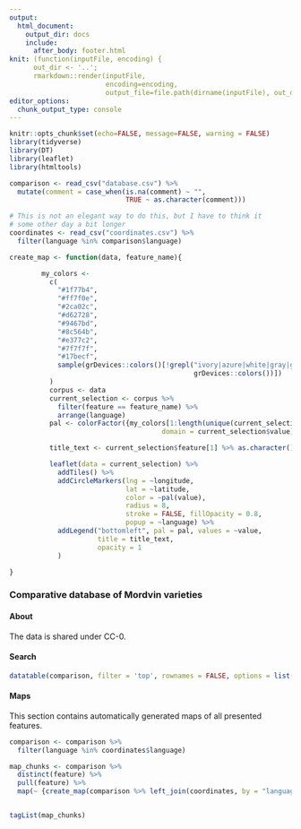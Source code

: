 ```yaml
---
output: 
  html_document:
    output_dir: docs
    include:
      after_body: footer.html
knit: (function(inputFile, encoding) { 
      out_dir <- '..';
      rmarkdown::render(inputFile,
                        encoding=encoding, 
                        output_file=file.path(dirname(inputFile), out_dir, 'database.html')) })
editor_options: 
  chunk_output_type: console
---
```


<!-- 

Muutetaan html-tiedostoksi esimerkiksi tällä komennolla:

Rscript build_database.R 

-->

```r
knitr::opts_chunk$set(echo=FALSE, message=FALSE, warning = FALSE)
library(tidyverse)
library(DT)
library(leaflet)
library(htmltools)

comparison <- read_csv("database.csv") %>%
  mutate(comment = case_when(is.na(comment) ~ "",
                             TRUE ~ as.character(comment)))

# This is not an elegant way to do this, but I have to think it
# some other day a bit longer
coordinates <- read_csv("coordinates.csv") %>%
  filter(language %in% comparison$language)

create_map <- function(data, feature_name){

        my_colors <-
          c(
            "#1f77b4",
            "#ff7f0e",
            "#2ca02c",
            "#d62728",
            "#9467bd",
            "#8c564b",
            "#e377c2",
            "#7f7f7f",
            "#17becf",
            sample(grDevices::colors()[!grepl("ivory|azure|white|gray|grey|black|pink|1",
                                              grDevices::colors())])
          )
          corpus <- data
          current_selection <- corpus %>% 
            filter(feature == feature_name) %>%
            arrange(language)
          pal <- colorFactor({my_colors[1:length(unique(current_selection$value))]},
                                      domain = current_selection$value)

          title_text <- current_selection$feature[1] %>% as.character()

          leaflet(data = current_selection) %>%
            addTiles() %>%
            addCircleMarkers(lng = ~longitude,
                             lat = ~latitude,
                             color = ~pal(value),
                             radius = 8,
                             stroke = FALSE, fillOpacity = 0.8,
                             popup = ~language) %>%
            addLegend("bottomleft", pal = pal, values = ~value,
                      title = title_text,
                      opacity = 1
            )

}

```

###  Comparative database of Mordvin varieties {.tabset .tabset-fade .tabset-pills}

#### About

The data is shared under CC-0.

#### Search {.tabset .tabset-fade .tabset-pills}

```r

datatable(comparison, filter = 'top', rownames = FALSE, options = list(dom = 'tip'), escape = FALSE)

```

#### Maps {.tabset .tabset-fade .tabset-pills}

This section contains automatically generated maps of all presented features.

```r

comparison <- comparison %>%
  filter(language %in% coordinates$language)

map_chunks <- comparison %>%
  distinct(feature) %>%
  pull(feature) %>%
  map(~ {create_map(comparison %>% left_join(coordinates, by = "language"), .x)})


tagList(map_chunks)

```
